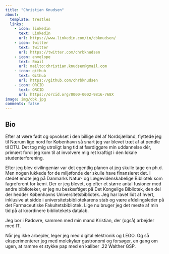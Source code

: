 ```yaml
---
title: "Christian Knudsen"
about:
  template: trestles
  links: 
    - icon: linkedin
      text: LinkedIn
      url: https://www.linkedin.com/in/cbknudsen/
    - icon: twitter
      text: twitter
      url: https://twitter.com/chrbknudsen
    - icon: envelope
      text: Email
      url: mailto:christian.knudsen@gmail.com
    - icon: github
      text: Github
      url: https://github.com/chrbknudsen
    - icon: ORCID
      text: ORCID
      url: https://orcid.org/0000-0002-9816-768X
image: img/cbk.jpg
comments: false
---
```


## Bio

Efter at være født og opvokset i den billige del af Nordsjælland, flyttede jeg til Nærum lige nord for 
København så snart jeg var blevet træt af at pendle til
DTU.
Det tog mig utroligt lang tid at færdiggøre min uddannelse dér, primært fordi jeg kom til at involvere mig ret kraftigt i den lokale studenterforening.

Efter jeg blev civilingeniør var det egentlig planen at jeg skulle tage en ph.d. Men nogen lukkede for de 
miljøfonde der skulle have finansieret det. I stedet 
endte jeg på Danmarks Natur- og Lægevidenskabelige Bibliotek som fagreferent for kemi. 
Der er jeg blevet, og efter et større antal fusioner med andre biblioteker, er jeg nu beskæftiget på Det Kongelige Bibliotek, den del der hedder Københavns Universitetsbibliotek. 
Jeg har lavet lidt af hvert, inklusive at sidde i universitetsbibliotekarens stab og være afdelingsleder på det Farmaceutiske Fakultetsbibliotek.
Lige nu bruger jeg det meste af min tid på at koordinere bibliotekets datalab.

Jeg bor i Rødovre, sammen med min mand Kristian, der (også) arbejder med IT.

Når jeg ikke arbejder, leger jeg med digital elektronik og LEGO. Og så eksperimenterer jeg med molekylær gastronomi og forsøger, en gang om ugen, at ramme et stykke pap med en kaliber .22 Walther GSP.

